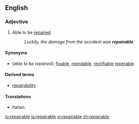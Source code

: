 ==English==

===Adjective===
{{en-adj}}

# Able to be [[repair]]ed.
#: ''Luckily, the damage from the accident was '''repairable'''.''

====Synonyms====
* (''able to be repaired''): [[fixable]], [[mendable]], [[rectifiable]] [[reperable]]

====Derived terms====
* [[repairability]]

====Translations====
{{trans-top}}
* Italian: {{t+|it|riparabile}}
{{trans-mid}}
{{trans-bottom}}

[[io:repairable]]
[[ja:repairable]]
[[vi:repairable]]
[[zh:repairable]]